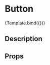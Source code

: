 
<Meta  title="Buttons/Button"  component={Button} />


# Button

<Canvas>
  <Story
    name="Button"
    args={{
      text: 'Log',
      color: '#6f4ca1',
      shadow: '0 10px 20px -10px rgba(24, 90, 219, 0.6)',
    }}
    argTypes={{
      onClick: { action: 'clicked' },
    }}>
    {Template.bind({})}
  </Story>
</Canvas>

## Description

## Props
